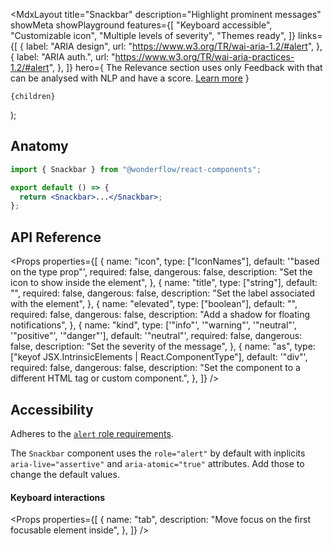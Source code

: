 
  <MdxLayout
    title="Snackbar"
    description="Highlight prominent messages"
    showMeta
    showPlayground
    features={[
      "Keyboard accessible",
      "Customizable icon",
      "Multiple levels of severity",
      "Themes ready",
    ]}
    links={[
      {
        label: "ARIA design",
        url: "https://www.w3.org/TR/wai-aria-1.2/#alert",
      },
      {
        label: "ARIA auth.",
        url: "https://www.w3.org/TR/wai-aria-practices-1.2/#alert",
      },
    ]}
    hero={
      <LiveArea fill>
        <Snackbar>
          The Relevance section uses only Feedback with that can be analysed
          with NLP and have a score. <a href="#">Learn more</a>
        </Snackbar>
      </LiveArea>
    }
  >
    {children}
  </MdxLayout>
);

## Anatomy

```jsx
import { Snackbar } from "@wonderflow/react-components";

export default () => {
  return <Snackbar>...</Snackbar>;
};
```

## API Reference

<Props
  properties={[
    {
      name: "icon",
      type: ["IconNames"],
      default: '"based on the type prop"',
      required: false,
      dangerous: false,
      description: "Set the icon to show inside the element",
    },
    {
      name: "title",
      type: ["string"],
      default: "",
      required: false,
      dangerous: false,
      description: "Set the label associated with the element",
    },
    {
      name: "elevated",
      type: ["boolean"],
      default: "",
      required: false,
      dangerous: false,
      description: "Add a shadow for floating notifications",
    },
    {
      name: "kind",
      type: ['"info"', '"warning"', '"neutral"', '"positive"', '"danger"'],
      default: '"neutral"',
      required: false,
      dangerous: false,
      description: "Set the severity of the message",
    },
    {
      name: "as",
      type: ["keyof JSX.IntrinsicElements | React.ComponentType<any>"],
      default: '"div"',
      required: false,
      dangerous: false,
      description:
        "Set the component to a different HTML tag or custom component.",
    },
  ]}
/>

## Accessibility

Adheres to the [`alert` role requirements](https://www.w3.org/TR/wai-aria-1.2/#alert).

The `Snackbar` component uses the `role="alert"` by default with inplicits `aria-live="assertive"` and `aria-atomic="true"` attributes. Add those to change the default values.

#### Keyboard interactions

<Props
  properties={[
    {
      name: "tab",
      description: "Move focus on the first focusable element inside",
    },
  ]}
/>
